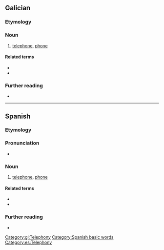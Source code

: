 {{also|telefono|telefonò}}
==Galician==

===Etymology===
{{confix|tele|fono|lang=gl}}

===Noun===
{{gl-noun|m}}

# [[telephone]], [[phone]]

====Related terms====
* {{l|gl|telefonear}}
* {{l|gl|telefónico}}

===Further reading===
* {{R:DRAG}}

[[Category:gl:Telephony]]

----

==Spanish==

===Etymology===
{{confix|tele|fono|lang=es}}

===Pronunciation===
* {{es-IPA}}

===Noun===
{{es-noun|m}}

# [[telephone]], [[phone]]

====Related terms====
* {{l|es|telefonear}}
* {{l|es|telefónico}}

===Further reading===
* {{R:DRAE 2001}}

[[Category:Spanish basic words]]
[[Category:es:Telephony]]